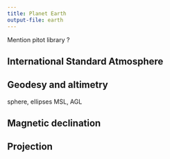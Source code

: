 ```yaml
---
title: Planet Earth
output-file: earth
---
```


Mention pitot library ?


## International Standard Atmosphere

## Geodesy and altimetry

sphere, ellipses
MSL, AGL

## Magnetic declination

## Projection

